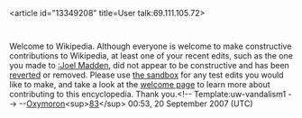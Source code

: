<article id="13349208" title=User talk:69.111.105.72>
	<talkpage id="13349208" title="User talk:69.111.105.72">

{{{icon|[[Image:Information.svg|25px]] }}}Welcome to Wikipedia. Although everyone is welcome to make constructive contributions to Wikipedia, at least one of your recent edits, such as the one you made to [[:Joel Madden]], did not appear to be constructive and has been [[Help:Reverting|reverted]] or removed.  Please use [[Wikipedia:Sandbox|the sandbox]] for any test edits you would like to make, and take a look at the [[Wikipedia:Introduction|welcome page]] to learn more about contributing to this encyclopedia. Thank you.&lt;!-- Template:uw-vandalism1 --&gt; --[[User:Oxymoron83|Oxymoron]]&lt;sup&gt;[[User_talk:Oxymoron83|83]]&lt;/sup&gt; 00:53, 20 September 2007 (UTC)
	</talkpage>
</article>